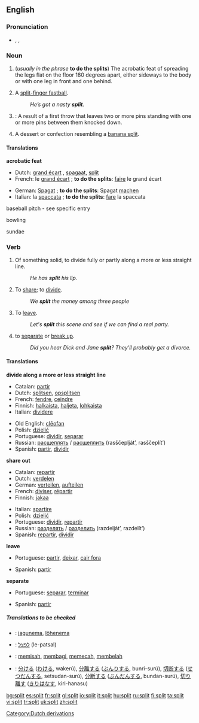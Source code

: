 {{see|Split}}
{{wikipedia|split (disambiguation)|Split}}
==English==

===Pronunciation===
*{{AHD|splĭt}}, {{IPA|/splɪt/}}, {{SAMPA|/splIt/}}

===Noun===
{{en-noun}}

# (''usually in the phrase'' '''to do the splits''') The acrobatic feat of spreading the legs flat on the floor 180 degrees apart, either sideways to the body or with one leg in front and one behind.
# {{cattag|baseball|slang}} A [[split-finger fastball]].
#: ''He’s got a nasty '''split'''.''
# {{cattag|Bowling}}: A result of a first throw that leaves two or more pins standing with one or more pins between them knocked down.
# A dessert or confection resembling a [[banana split]].

====Translations====
'''acrobatic feat'''
{{top}}
*Dutch: [[grand écart]] {{m}}, [[spagaat]], [[split]] {{m}}
*French: le [[grand écart]] {{m}}; '''to do the splits''': [[faire]] le grand écart
{{mid}}
*German: [[Spagat]] {{n}}; '''to do the splits''': Spagat [[machen]]
*Italian: la [[spaccata]] {{f}}; '''to do the splits''': [[fare]] la spaccata
{{bottom}}

;baseball pitch - see specific entry

;bowling
{{top}}
{{mid}}
{{bottom}}

;sundae
{{top}}
{{mid}}
{{bottom}}

===Verb===
{{en-verb|splits|splitting|split}}

# {{transitive}} Of something solid, to divide fully or partly along a more or less straight line.
#:''He has '''split''' his lip.''
# {{transitive}} To [[share]]; to [[divide]].
#:''We '''split''' the money among three people''
# {{slang}} To [[leave]].
#:''Let's '''split''' this scene and see if we can find a real party.''
#  to [[separate]] or [[break up]].
#:''Did you hear Dick and Jane '''split'''?  They'll probably get a divorce.''

====Translations====
'''divide along a more or less straight line'''
{{top}}
*Catalan: [[partir]]
*Dutch: [[splitsen]], [[opsplitsen]]
*French: [[fendre]], [[ceindre]]
*Finnish: [[halkaista]], [[haljeta]], [[lohkaista]]
*Italian: [[dividere]]
{{mid}}
*Old English: [[cleofan|clēofan]]
*Polish: [[dzielić]]
*Portuguese: [[dividir]], [[separar]]
*Russian: [[расщеплять]] / [[расщеплить]] (rasščeplját’, rasščeplít’)
*Spanish: [[partir]], [[dividir]]
{{bottom}}

'''share out'''
{{top}}
*Catalan: [[repartir]]
*Dutch: [[verdelen]]
*German: [[verteilen]], [[aufteilen]]
*French: [[diviser]], [[répartir]]
*Finnish: [[jakaa]]
{{mid}}
*Italian: [[spartire]]
*Polish: [[dzielić]]
*Portuguese: [[dividir]], [[repartir]]
*Russian: [[разделять]] / [[разделить]] (razdelját’, razdelít’)
*Spanish: [[repartir]], [[dividir]]
{{bottom}}
'''leave'''
{{top}}
*Portuguese: [[partir]], [[deixar]], {{slang}} [[cair fora]]
{{mid}}
*Spanish: [[partir]]
{{bottom}}
'''separate'''
{{top}}
*Portuguese: [[separar]], [[terminar]]
{{mid}}
*Spanish: [[partir]]
{{bottom}}

=====Translations to be checked=====
<!--Remove this section once all of the translations below have been moved into the tables above.-->
{{checktrans}}

*{{ttbc|Estonian}}: [[jagunema]], [[lõhenema]]
*{{ttbc|Hebrew}}: [[לפצל]] (le-patsal)
*{{ttbc|Indonesian}}: [[pisah|memisah]], [[bagi|membagi]], [[pecah|memecah]], [[belah|membelah]]
*{{ttbc|Japanese}}: [[分ける]] ([[わける]], wakerú), [[分離]]する ([[ぶんり]]する, bunri-surú), [[切断]]する ([[せつだん]]する, setsudan-surú), [[分断]]する ([[ぶんだん]]する, bundan-surú), [[切り離す]] ([[きりはなす]], kiri-hanasu)

[[Category:Dutch derivations]]

[[bg:split]]
[[es:split]]
[[fr:split]]
[[gl:split]]
[[io:split]]
[[it:split]]
[[hu:split]]
[[ru:split]]
[[fi:split]]
[[ta:split]]
[[vi:split]]
[[tr:split]]
[[uk:split]]
[[zh:split]]